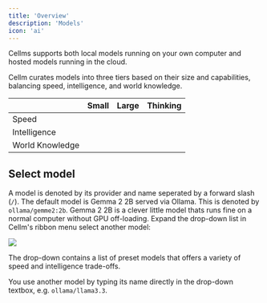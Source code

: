 ```yaml
---
title: 'Overview'
description: 'Models'
icon: 'ai'
---
```


Cellms supports both local models running on your own computer and hosted models running in the cloud.

Cellm curates models into three tiers based on their size and capabilities, balancing speed, intelligence, and world knowledge.

|              | Small | Large | Thinking |
| ------------ | -------------- | -------------- | --------------- |
| Speed        | <Icon icon="star" iconType="solid" /><Icon icon="star" iconType="solid" /><Icon icon="star" iconType="solid" />  | <Icon icon="star" iconType="solid" /><Icon icon="star" iconType="solid" />             | <Icon icon="star" iconType="solid" /> | 
| Intelligence  | <Icon icon="star" iconType="solid" /> | <Icon icon="star" iconType="solid" /><Icon icon="star" iconType="solid" /> | <Icon icon="star" iconType="solid" /><Icon icon="star" iconType="solid" /><Icon icon="star" iconType="solid" />  | 
| World Knowledge | <Icon icon="star" iconType="regular" /> | <Icon icon="star" iconType="solid" /> | <Icon icon="star" iconType="solid" /><Icon icon="star" iconType="solid" /> | 

## Select model
A model is denoted by its provider and name seperated by a forward slash (`/`). The default model is Gemma 2 2B served via Ollama. This is denoted by `ollama/gemme2:2b`. Gemma 2 2B is a clever little model thats runs fine on a normal computer without GPU off-loading. Expand the drop-down list in Cellm's ribbon menu select another model: 

<Frame caption="Select a model via the drop-down list.">
	<img src="/images/models/select-model.png" />
</Frame>

The drop-down contains a list of preset models that offers a variety of speed and intelligence trade-offs.

You use another model by typing its name directly in the drop-down textbox, e.g. `ollama/llama3.3`. 